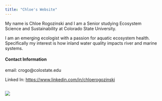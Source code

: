 ```yaml
---
title: "Chloe's Website"
---
```


My name is Chloe Rogozinski and I am a Senior studying Ecosystem Science and Sustainability at Colorado State University.

I am an emerging ecologist with a passion for aquatic ecosystem health. Specifically my interest is how inland water quality impacts river and marine systems.

#### Contact Information

email: crogo\@colostate.edu

Linked In: <https://www.linkedin.com/in/chloerogozinski>

## ![](images/clipboard-1334849287.jpeg)
